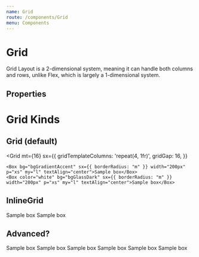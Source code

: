 ```yaml
---
name: Grid
route: /components/Grid
menu: Components
---
```




# Grid

Grid Layout is a 2-dimensional system, meaning it can handle both columns and rows, unlike Flex, which is largely a 1-dimensional system. 

## Properties

<Props of={Grid} />

# Grid Kinds

## Grid (default)

<Grid
    mt={16}
    sx={{
      gridTemplateColumns: 'repeat(4, 1fr)',
      gridGap: 16,
    }}
  >
    <Box bg="bgGradientAccent" sx={{ borderRadius: "m" }} width="200px" p="xs" my="l" textAlign="center">Sample box</Box>
    <Box color="white" bg="bgGlassDark" sx={{ borderRadius: "m" }} width="200px" p="xs" my="l" textAlign="center">Sample box</Box>
</Grid>

## InlineGrid

<InlineGrid>
  <Box bg="bgGradientAccent" sx={{ borderRadius: "m" }} width="200px" p="xs" my="l" textAlign="center">Sample box</Box>
  <Box color="white" bg="bgGlassDark" sx={{ borderRadius: "m" }} width="200px" p="xs" my="l" textAlign="center">Sample box</Box>
</InlineGrid>


## Advanced?

<Playground>
  <Grid
    mt={16}
    sx={{
      gridTemplateColumns: 'repeat(4, 1fr)',
      gridGap: 16,
    }}
  >
    <Box bg="bgGradientAccent" sx={{ borderRadius: "m" }} width="200px" p="xs" my="l" textAlign="center">Sample box</Box>
    <Box color="white" bg="bgGlassDark" sx={{ borderRadius: "m" }} width="200px" p="xs" my="l" textAlign="center">Sample box</Box>
    <Box bg="bgGradientAccentDark" sx={{ borderRadius: "m" }} width="200px" p="xs" my="l" color="white" textAlign="center">Sample box</Box>
    <Box bg="bgGradientAccent" sx={{ borderRadius: "m" }} width="200px" p="xs" my="l" textAlign="center">Sample box</Box>
    <Box color="white" bg="bgGlassDark" sx={{ borderRadius: "m" }} width="200px" p="xs" my="l" textAlign="center">Sample box</Box>
    <Box bg="bgGradientAccentDark" sx={{ borderRadius: "m" }} width="200px" p="xs" my="l" color="white" textAlign="center">Sample box</Box>
  </Grid>
</Playground>

